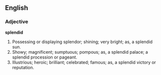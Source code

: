 ==English==

===Adjective===

'''splendid'''

#Possessing or displaying splendor; shining; very bright; as, a splendid sun.
#Showy; magnificent; sumptuous; pompous; as, a splendid palace; a splendid procession or pageant.
#Illustrious; heroic; brilliant; celebrated; famous; as, a splendid victory or reputation.
